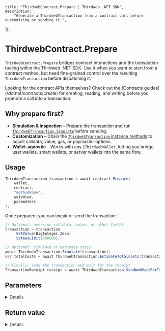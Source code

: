 
	title: "ThirdwebContract.Prepare | Thirdweb .NET SDK",
	description:
		"Generate a ThirdwebTransaction from a contract call before customizing or sending it.",
});

# ThirdwebContract.Prepare

`ThirdwebContract.Prepare` bridges contract interactions and the transaction tooling within the Thirdweb .NET SDK. Use it when you want to start from a contract method, but need fine-grained control over the resulting `ThirdwebTransaction` before dispatching it.

<Callout type="info">
Looking for the contract APIs themselves? Check out the [Contracts guides](/dotnet/contracts/create) for creating, reading, and writing before you promote a call into a transaction.
</Callout>

## Why prepare first?

- **Simulation & inspection** – Prepare the transaction and run [`ThirdwebTransaction.Simulate`](/dotnet/transactions/static) before sending.
- **Customization** – Chain the [`ThirdwebTransaction` instance methods](/dotnet/transactions/instance) to adjust calldata, value, gas, or paymaster options.
- **Wallet-agnostic** – Works with any `IThirdwebWallet`, letting you bridge user wallets, smart wallets, or server wallets into the same flow.

## Usage

```csharp
ThirdwebTransaction transaction = await contract.Prepare(
    wallet,
    contract,
    "methodName",
    weiValue,
    parameters
);
```

Once prepared, you can tweak or send the transaction:

```csharp
// Optional: override calldata, value, or other fields
transaction = transaction
    .SetValue(BigInteger.Zero)
    .SetGasLimit(250000);

// Optional: simulate or estimate costs
await ThirdwebTransaction.Simulate(transaction);
var totalCosts = await ThirdwebTransaction.EstimateTotalCosts(transaction);

// Finally: send the transaction and wait for the receipt
TransactionReceipt receipt = await ThirdwebTransaction.SendAndWaitForTransactionReceipt(transaction);
```

## Parameters

<Details summary="Prepare parameters">

### wallet (required)

An instance of `IThirdwebWallet`. This signer provides the context for populating sender-specific defaults and will ultimately authorize the transaction.

### contract (required)

An instance of `ThirdwebContract`. Represents the smart contract whose method you're calling.

### methodName (required)

The name of the contract method to invoke. Must be a `string`.

### weiValue (required)

The amount of Wei to send with the transaction, as a `BigInteger`. Use `BigInteger.Zero` when no value transfer is needed.

### parameters (optional)

The arguments to forward to the contract method. Provide them in the same order as the ABI definition.

</Details>

## Return value

<Details summary="ThirdwebTransaction">

Returns a fully populated `ThirdwebTransaction` that mirrors the contract invocation. You can send it immediately or pipe it through additional configuration helpers before execution.

</Details>

